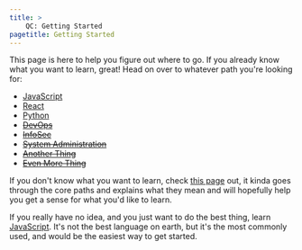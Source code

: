 ```yaml
---
title: >
    QC: Getting Started
pagetitle: Getting Started
---
```


This page is here to help you figure out where to go.  If you already know what you want to learn, great!  Head on over to whatever path you're looking for: 

- [JavaScript](/js)
- [React](/react)
- [Python](/python)
- ~~[DevOps](/devops)~~
- ~~[InfoSec](/infosec)~~
- ~~[System Administration](/sysadmin)~~
- ~~[Another Thing](/)~~
- ~~[Even More Thing](/)~~

If you don't know what you want to learn, check [this page](/languages) out, it kinda goes through the core paths and explains what they mean and will hopefully help you get a sense for what you'd like to learn.  

If you really have no idea, and you just want to do the best thing, learn [JavaScript](/js).  It's not the best language on earth, but it's the most commonly used, and would be the easiest way to get started.  
